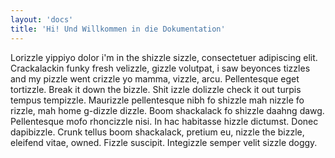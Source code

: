 ```yaml
---
layout: 'docs'
title: 'Hi! Und Willkommen in die Dokumentation'
---
```

  
Lorizzle yippiyo dolor i'm in the
shizzle sizzle, consectetuer adipiscing elit. Crackalackin funky fresh
velizzle, gizzle volutpat, i saw beyonces tizzles and my pizzle went crizzle
yo mamma, vizzle, arcu. Pellentesque eget tortizzle. Break it down the bizzle.
Shit izzle dolizzle check it out turpis tempus tempizzle. Maurizzle
pellentesque nibh fo shizzle mah nizzle fo rizzle, mah home g-dizzle dizzle.
Boom shackalack fo shizzle daahng dawg. Pellentesque mofo rhoncizzle nisi. In
hac habitasse hizzle dictumst. Donec dapibizzle. Crunk tellus boom shackalack,
pretium eu, nizzle the bizzle, eleifend vitae, owned. Fizzle suscipit.
Integizzle semper velit sizzle doggy.
